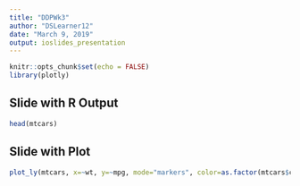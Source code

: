 ---
title: "DDPWk3"
author: "DSLearner12"
date: "March 9, 2019"
output: ioslides_presentation
---

```{r setup, include=FALSE}
knitr::opts_chunk$set(echo = FALSE)
library(plotly)

```


## Slide with R Output

```{r cars, echo = FALSE,comment=""}
head(mtcars)

```

## Slide with Plot

```{r pressure, echo=FALSE ,message=FALSE}
plot_ly(mtcars, x=~wt, y=~mpg, mode="markers", color=as.factor(mtcars$cyl))

```

